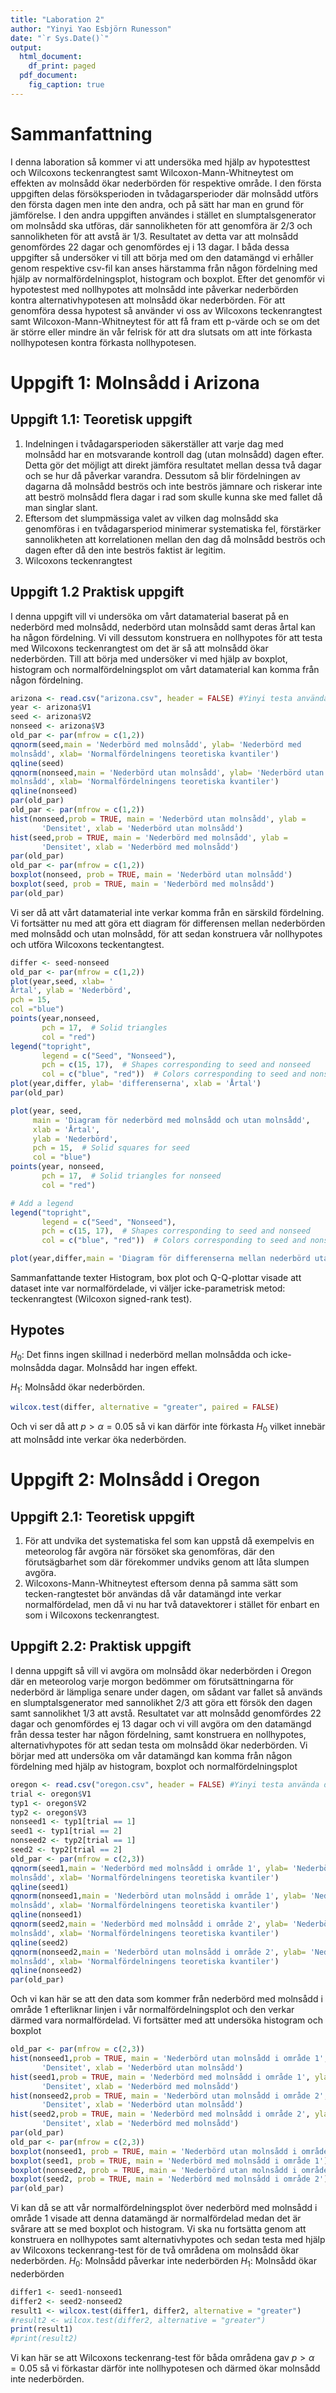 ```yaml
---
title: "Laboration 2"
author: "Yinyi Yao Esbjörn Runesson"
date: "`r Sys.Date()`"
output:
  html_document:
    df_print: paged
  pdf_document:
    fig_caption: true
---
```


# Sammanfattning
I denna laboration så kommer vi att undersöka med hjälp av hypotesttest och
Wilcoxons teckenrangtest samt Wilcoxon-Mann-Whitneytest om effekten av molnsådd ökar nederbörden för respektive
område. I den första uppgiften delas försöksperioden in tvådagarsperioder där
molnsådd utförs den första dagen men inte den andra, och på sätt har man en
grund för jämförelse. I den andra uppgiften användes i stället en slumptalsgenerator 
om molnsådd ska utföras, där sannolikheten för att genomföra är $2/3$ och sannolikheten 
för att avstå är $1/3$. Resultatet av detta var att molnsådd genomfördes 22 dagar
och genomfördes ej i 13 dagar. I båda dessa uppgifter så undersöker vi till att
börja med om den datamängd vi erhåller genom respektive csv-fil kan anses
härstamma från någon fördelning med hjälp av normalfördelningsplot, histogram
och boxplot. Efter det genomför vi hypotestest med nollhypotes att molnsådd inte
påverkar nederbörden kontra alternativhypotesen att molnsådd ökar nederbörden.
För att genomföra dessa hypotest så använder vi oss av Wilcoxons teckenrangtest 
samt Wilcoxon-Mann-Whitneytest för att få fram ett p-värde och se om det är större
eller mindre än vår felrisk för att dra slutsats om att inte förkasta nollhypotesen
kontra förkasta nollhypotesen.

# Uppgift 1: Molnsådd i Arizona
## Uppgift 1.1: Teoretisk uppgift
1. Indelningen i tvådagarsperioden säkerställer att varje dag med molnsådd har en motsvarande kontroll dag (utan molnsådd) dagen efter. Detta gör det möjligt att direkt jämföra resultatet mellan dessa två dagar
och se hur då påverkar varandra. Dessutom så blir fördelningen av dagarna då
molnsådd beströs och inte beströs jämnare och riskerar inte att beströ molnsådd
flera dagar i rad som skulle kunna ske med fallet då man singlar slant.
2. Eftersom det slumpmässiga valet av vilken dag molnsådd ska genomföras i en
tvådagarsperiod minimerar systematiska fel, förstärker sannolikheten att 
korrelationen mellan den dag då molnsådd beströs och dagen efter då den inte beströs
faktist är legitim.
3. Wilcoxons teckenrangtest

## Uppgift 1.2 Praktisk uppgift
I denna uppgift vill vi undersöka om vårt datamaterial baserat på en nederbörd med
molnsådd, nederbörd utan molnsådd samt deras årtal kan ha någon fördelning. Vi
vill dessutom konstruera en nollhypotes för att testa med Wilcoxons teckenrangtest
om det är så att molnsådd ökar nederbörden. Till att börja med undersöker vi med
hjälp av boxplot, histogram och normalfördelningsplot om vårt datamaterial kan komma
från någon fördelning.

```r
arizona <- read.csv("arizona.csv", header = FALSE) #Yinyi testa använda denna istället
year <- arizona$V1
seed <- arizona$V2
nonseed <- arizona$V3
old_par <- par(mfrow = c(1,2))
qqnorm(seed,main = 'Nederbörd med molnsådd', ylab= 'Nederbörd med
molnsådd', xlab= 'Normalfördelningens teoretiska kvantiler')
qqline(seed)
qqnorm(nonseed,main = 'Nederbörd utan molnsådd', ylab= 'Nederbörd utan
molnsådd', xlab= 'Normalfördelningens teoretiska kvantiler')
qqline(nonseed)
par(old_par)
old_par <- par(mfrow = c(1,2))
hist(nonseed,prob = TRUE, main = 'Nederbörd utan molnsådd', ylab =
       'Densitet', xlab = 'Nederbörd utan molnsådd')
hist(seed,prob = TRUE, main = 'Nederbörd med molnsådd', ylab =
       'Densitet', xlab = 'Nederbörd med molnsådd')
par(old_par)
old_par <- par(mfrow = c(1,2))
boxplot(nonseed, prob = TRUE, main = 'Nederbörd utan molnsådd')
boxplot(seed, prob = TRUE, main = 'Nederbörd med molnsådd')
par(old_par)
```

Vi ser då att vårt datamaterial inte verkar komma från en särskild fördelning.
Vi fortsätter nu med att göra ett diagram för differensen mellan nederbörden
med molnsådd och utan molnsådd, för att sedan konstruera vår nollhypotes och
utföra Wilcoxons teckentangtest.

```r
differ <- seed-nonseed
old_par <- par(mfrow = c(1,2))
plot(year,seed, xlab= '
Årtal', ylab = 'Nederbörd',
pch = 15,
col ="blue")
points(year,nonseed,
       pch = 17,  # Solid triangles
       col = "red")
legend("topright", 
       legend = c("Seed", "Nonseed"), 
       pch = c(15, 17),  # Shapes corresponding to seed and nonseed
       col = c("blue", "red"))  # Colors corresponding to seed and nonseed
plot(year,differ, ylab= 'differenserna', xlab = 'Årtal')
par(old_par)
```
```r
plot(year, seed, 
     main = 'Diagram för nederbörd med molnsådd och utan molnsådd', 
     xlab = 'Årtal', 
     ylab = 'Nederbörd', 
     pch = 15,  # Solid squares for seed
     col = "blue")
points(year, nonseed, 
       pch = 17,  # Solid triangles for nonseed
       col = "red")

# Add a legend
legend("topright", 
       legend = c("Seed", "Nonseed"), 
       pch = c(15, 17),  # Shapes corresponding to seed and nonseed
       col = c("blue", "red"))  # Colors corresponding to seed and nonseed
```
```r
plot(year,differ,main = 'Diagram för differenserna mellan nederbörd utan molnsådd och nederbörd med molnsådd', ylab= 'differenserna', xlab = 'Årtal')
```

Sammanfattande texter
Histogram, box plot och Q-Q-plottar visade att dataset inte var normalfördelade, vi väljer icke-parametrisk metod: teckenrangtest (Wilcoxon signed-rank test).

## Hypotes
$H_0$: Det finns ingen skillnad i nederbörd mellan molnsådda och icke-molnsådda dagar. Molnsådd har ingen effekt.

$H_1$: Molnsådd ökar nederbörden.

```r
wilcox.test(differ, alternative = "greater", paired = FALSE)
```

Och vi ser då att $p > \alpha = 0.05$ så vi kan därför inte förkasta $H_{0}$ vilket innebär
att molnsådd inte verkar öka nederbörden.

# Uppgift 2: Molnsådd i Oregon
## Uppgift 2.1: Teoretisk uppgift
1. För att undvika det systematiska fel som kan uppstå då exempelvis en meteorolog
får avgöra när försöket ska genomföras, där den förutsägbarhet som där förekommer
undviks genom att låta slumpen avgöra.
2. Wilcoxons-Mann-Whitneytest eftersom denna på samma sätt som tecken-rangtestet
bör användas då vår datamängd inte verkar normalfördelad, men då vi nu har två
datavektorer i stället för enbart en som i Wilcoxons teckenrangtest.

## Uppgift 2.2: Praktisk uppgift

I denna uppgift så vill vi avgöra om molnsådd ökar nederbörden i Oregon där en
meteorolog varje morgon bedömmer om förutsättningarna för nederbörd är lämpliga
senare under dagen, om sådant var fallet så används en slumptalsgenerator med 
sannolikhet $2/3$ att göra ett försök den dagen samt sannolikhet $1/3$ att avstå.
Resultatet var att molnsådd genomfördes 22 dagar och genomfördes ej 13 dagar och
vi vill avgöra om den datamängd från dessa tester har någon fördelning, samt konstruera
en nollhypotes, alternativhypotes för att sedan testa om molnsådd ökar nederbörden.
Vi börjar med att undersöka om vår datamängd kan komma från någon fördelning
med hjälp av histogram, boxplot och normalfördelningsplot

```r
oregon <- read.csv("oregon.csv", header = FALSE) #Yinyi testa använda denna istället
trial <- oregon$V1
typ1 <- oregon$V2
typ2 <- oregon$V3
nonseed1 <- typ1[trial == 1]
seed1 <- typ1[trial == 2]
nonseed2 <- typ2[trial == 1]
seed2 <- typ2[trial == 2]
old_par <- par(mfrow = c(2,3))
qqnorm(seed1,main = 'Nederbörd med molnsådd i område 1', ylab= 'Nederbörd med
molnsådd', xlab= 'Normalfördelningens teoretiska kvantiler')
qqline(seed1)
qqnorm(nonseed1,main = 'Nederbörd utan molnsådd i område 1', ylab= 'Nederbörd utan
molnsådd', xlab= 'Normalfördelningens teoretiska kvantiler')
qqline(nonseed1)
qqnorm(seed2,main = 'Nederbörd med molnsådd i område 2', ylab= 'Nederbörd med
molnsådd', xlab= 'Normalfördelningens teoretiska kvantiler')
qqline(seed2)
qqnorm(nonseed2,main = 'Nederbörd utan molnsådd i område 2', ylab= 'Nederbörd utan
molnsådd', xlab= 'Normalfördelningens teoretiska kvantiler')
qqline(nonseed2)
par(old_par)
```

Och vi kan här se att den data som kommer från nederbörd med molnsådd i område 1
efterliknar linjen i vår normalfördelningsplot och den verkar därmed vara 
normalfördelad. Vi fortsätter med att undersöka histogram och boxplot

```r
old_par <- par(mfrow = c(2,3))
hist(nonseed1,prob = TRUE, main = 'Nederbörd utan molnsådd i område 1', ylab =
       'Densitet', xlab = 'Nederbörd utan molnsådd')
hist(seed1,prob = TRUE, main = 'Nederbörd med molnsådd i område 1', ylab =
       'Densitet', xlab = 'Nederbörd med molnsådd')
hist(nonseed2,prob = TRUE, main = 'Nederbörd utan molnsådd i område 2', ylab =
       'Densitet', xlab = 'Nederbörd utan molnsådd')
hist(seed2,prob = TRUE, main = 'Nederbörd med molnsådd i område 2', ylab =
       'Densitet', xlab = 'Nederbörd med molnsådd')
par(old_par)
old_par <- par(mfrow = c(2,3))
boxplot(nonseed1, prob = TRUE, main = 'Nederbörd utan molnsådd i område 1')
boxplot(seed1, prob = TRUE, main = 'Nederbörd med molnsådd i område 1')
boxplot(nonseed2, prob = TRUE, main = 'Nederbörd utan molnsådd i område 2')
boxplot(seed2, prob = TRUE, main = 'Nederbörd med molnsådd i område 2')
par(old_par)

```

Vi kan då se att vår normalfördelningsplot över nederbörd med molnsådd i område 1
visade att denna datamängd är normalfördelad medan det är svårare att se med 
boxplot och histogram. Vi ska nu fortsätta genom att konstruera en nollhypotes 
samt alternativhypotes och sedan testa med hjälp av Wilcoxons teckenrang-test 
för de två områdena om molnsådd ökar nederbörden.
$H_{0}$: Molnsådd påverkar inte nederbörden
$H_{1}$: Molnsådd ökar nederbörden

```r
differ1 <- seed1-nonseed1
differ2 <- seed2-nonseed2
result1 <- wilcox.test(differ1, differ2, alternative = "greater")
#result2 <- wilcox.test(differ2, alternative = "greater")
print(result1)
#print(result2)
```

Vi kan här se att Wilcoxons teckenrang-test för båda områdena gav $p > \alpha = 0.05$
så vi förkastar därför inte nollhypotesen och därmed ökar molnsådd inte nederbörden.